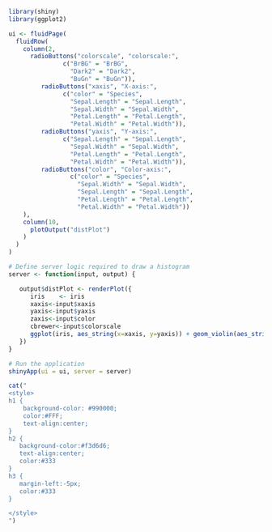 
```r
library(shiny)
library(ggplot2)

ui <- fluidPage(
  fluidRow(
    column(2,
      radioButtons("colorscale", "colorscale:",
               c("BrBG" = "BrBG",
                 "Dark2" = "Dark2",
                 "BuGn" = "BuGn")),        
         radioButtons("xaxis", "X-axis:",
               c("color" = "Species",
                 "Sepal.Length" = "Sepal.Length",
                 "Sepal.Width" = "Sepal.Width",
                 "Petal.Length" = "Petal.Length",
                 "Petal.Width" = "Petal.Width")),
         radioButtons("yaxis", "Y-axis:",
               c("Sepal.Length" = "Sepal.Length",
                 "Sepal.Width" = "Sepal.Width",
                 "Petal.Length" = "Petal.Length",
                 "Petal.Width" = "Petal.Width")),      
         radioButtons("color", "Color-axis:",
                 c("color" = "Species",
                   "Sepal.Width" = "Sepal.Width",
                   "Sepal.Length" = "Sepal.Length",
                   "Petal.Length" = "Petal.Length",
                   "Petal.Width" = "Petal.Width"))
    ),
    column(10,
      plotOutput("distPlot")
    )
  )
)

# Define server logic required to draw a histogram
server <- function(input, output) {

   output$distPlot <- renderPlot({
      iris    <- iris
      xaxis<-input$xaxis
      yaxis<-input$yaxis
      zaxis<-input$color
      cbrewer<-input$colorscale
      ggplot(iris, aes_string(x=xaxis, y=yaxis)) + geom_violin(aes_string(fill = zaxis))
   })
}

# Run the application 
shinyApp(ui = ui, server = server)
```





<!-- The text below is just to reformat the page, using css styling -->
```r
cat("
<style>
h1 {
    background-color: #990000;
    color:#FFF;
    text-align:center;
}
h2 {
   background-color:#f3d6d6;
   text-align:center;
   color:#333
}
h3 {
   margin-left:-5px;
   color:#333
}

</style>
")
```
